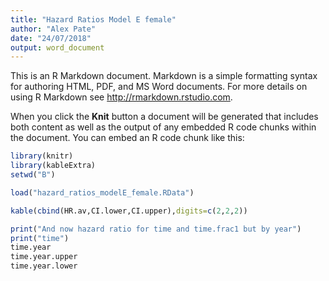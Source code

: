 ```yaml
---
title: "Hazard Ratios Model E female"
author: "Alex Pate"
date: "24/07/2018"
output: word_document
---
```


This is an R Markdown document. Markdown is a simple formatting syntax for authoring HTML, PDF, and MS Word documents. For more details on using R Markdown see <http://rmarkdown.rstudio.com>.

When you click the **Knit** button a document will be generated that includes both content as well as the output of any embedded R code chunks within the document. You can embed an R code chunk like this:

```r
library(knitr)
library(kableExtra)
setwd("B")

load("hazard_ratios_modelE_female.RData")

kable(cbind(HR.av,CI.lower,CI.upper),digits=c(2,2,2))

print("And now hazard ratio for time and time.frac1 but by year")
print("time")
time.year
time.year.upper
time.year.lower
```

